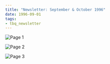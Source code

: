 ```yaml
---
title: "Newsletter: September & October 1996"
date: 1996-09-01
tags:
- tbq_newsletter
---
```


![Page 1](/assets/news/1996/tbq/09-newsletter-page1.jpg)

![Page 2](/assets/news/1996/tbq/09-newsletter-page2.jpg)

![Page 3](/assets/news/1996/tbq/09-newsletter-page3.jpg)